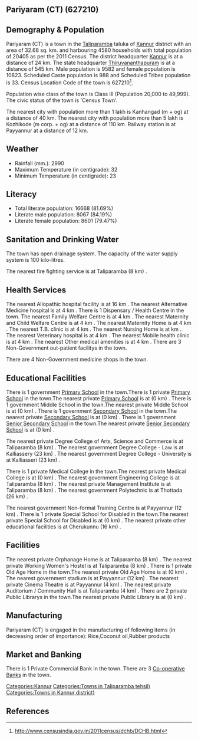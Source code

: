 {{Infobox settlement
| name=Pariyaram (CT)
| native_name=
| native_name_lang=
| other_name=
| nickname=
| settlement_type=Town
| image_skyline=
| image_alt=
| image_caption=
| pushpin_map=India Kerala
| pushpin_label_position=right
| pushpin_map_alt=
| pushpin_map_caption=Location in Kerala, India
| latd=
| latm=
| lats=
| latNS=
| longd=
| longm=
| longs=
| longEW=
| coordinates_display=inline,title
| subdivision_type=Country
| subdivision_name={{flag|India}}
| subdivision_type1=[[States and territories of India|State]]
| subdivision_name1=Kerala 
| subdivision_type2=[[List of districts of India|District]]
| subdivision_name2=Kannur
| subdivision_type3=Tahsil
| subdivision_name3=Taliparamba
| website=
| established_title=<!-- Established -->
| established_date=
| founder=
| named_for=
| government_type=
| governing_body=
| unit_pref=Metric
| area_footnotes=
| area_rank=
| area_total_km2=32.68
| elevation_footnotes=
| elevation_m=
| population_total=20405
| population_as_of=2011
| population_rank=
| population_density_km2=624
| population_demonym=
| population_footnotes=
| demographics_type1=Languages=
| demographics1_title1=Official=
| demographics1_info1=[[Malayalam language|Malayalam]]
| timezone1=[[Indian Standard Time|IST]]
| utc_offset1==+5:30
| postal_code_type=[[Postal Index Number|PIN]]
| postal_code=
| area_code_type=Telephone code
| area_code=
| registration_plate=
| blank1_name_sec1=Nearest city
| blank1_info_sec1=[[Kanhangad  (m + og)]]
| blank2_name_sec1=[[Human sex ratio|Sex ratio]]
| blank2_info_sec1=1129
| blank3_name_sec1=Literacy
| blank3_info_sec1=81.69%
| blank1_name_sec2=[[2011 Census of India|2011 census]] code
| blank1_info_sec2=627210
| footnotes=
}}

== Pariyaram (CT) (627210) ==

== Demography & Population ==

Pariyaram (CT) is a town in the [[Taliparamba]] taluka of [[Kannur]] district with an area of 32.68 sq. km. and harbouring 4580 households with total population of 20405 as per the 2011 Census. The district headquarter [[Kannur]] is at a distance of 24 km. The state headquarter [[Thiruvananthapuram]] is at a distance of 545 km. Male population is 9582 and female population is 10823. Scheduled Caste population is 988 and Scheduled Tribes population is 33. Census Location Code of the town is 627210<ref>http://www.censusindia.gov.in/2011census/dchb/DCHB.html</ref>.

Population wise class of the town is Class III (Population 20,000 to 49,999).
The civic status of the town is 'Census Town'.

The nearest city with population more than 1 lakh is Kanhangad  (m + og) at a distance of 40 km. The nearest city with population more than 5 lakh is Kozhikode (m corp. + og) at a distance of 110 km. Railway station is at Payyannur at a distance of 12 km.


== Weather ==  
* Rainfall (mm.): 2990 
* Maximum Temperature (in centigrade): 32
* Minimum Temperature (in centigrade): 23


== Literacy ==  
* Total literate population: 16668 (81.69%)
* Literate male population: 8067 (84.19%)
* Literate female population: 8601 (79.47%)


== Sanitation and Drinking Water ==  
The town has open drainage system.
The capacity of the water supply system is 100 kilo-litres.

The nearest fire fighting service is at Taliparamba (8 km) .


== Health Services ==
The nearest Allopathic hospital facility is at 16 km .
The nearest Alternative Medicine hospital is at 4 km .
There is 1 Dispensary / Health Centre in the town.
The nearest Family Welfare Centre is at 4 km .
The nearest Maternity and Child Welfare Centre is at 4 km .
The nearest Maternity Home is at 4 km .
The nearest T.B. clinic is at 4 km .
The nearest Nursing Home is at  km .
The nearest Veterinary hospital is at 4 km .
The nearest Mobile health clinic is at 4 km .
The nearest Other medical amenities is at 4 km .
There are 3 Non-Government out-patient facilitys in the town.


There are 4 Non-Government medicine shops in the town.


== Educational Facilities ==
There is 1 government [[Primary School]] in the town.There is 1 private [[Primary School]] in the town.The nearest private [[Primary School]] is at  (0 km) .
There is 1 government Middle School in the town.The nearest private Middle School is at  (0 km) .
There is 1 government [[Secondary School]] in the town.The nearest private [[Secondary School]] is at  (0 km) .
There is 1 government [[Senior Secondary School]] in the town.The nearest private [[Senior Secondary School]] is at  (0 km) .
 
 
 
 
 
The nearest private Degree College of Arts, Science and Commerce is at Taliparamba (8 km) .
The nearest government Degree College - Law is at Kalliassery (23 km) .
The nearest government Degree College - University is at Kalliasseri (23 km) .
 
There is 1 private Medical College in the town.The nearest private Medical College is at  (0 km) .
The nearest government Engineering College is at Taliparamba  (8 km) .
The nearest private Management Institute is at Taliparamba  (8 km) .
The nearest government Polytechnic is at Thottada  (26 km) .
 
The nearest government Non-formal Training Centre is at Payyannur (12 km) .
There is 1 private Special School for Disabled in the town.The nearest private Special School for Disabled is at  (0 km) .
The nearest private other educational facilities is at Cherukunnu  (16 km) .


== Facilities ==
The nearest private Orphanage Home is at Taliparamba (8 km) .
The nearest private Working Women's Hostel is at Taliparamba (8 km) .
There is 1 private Old Age Home in the town.The nearest private Old Age Home is at  (0 km) .
The nearest government stadium is at Payyannur (12 km) .
The nearest private Cinema Theatre is at Payyannur (4 km) .
The nearest private Auditorium / Community Hall is at Taliparamba (4 km) .
There are 2 private Public Librarys in the town.The nearest private Public Library is at  (0 km) .


== Manufacturing ==
Pariyaram (CT) is engaged in the manufacturing of following items (in decreasing order of importance): Rice,Coconut oil,Rubber products


== Market and Banking ==

There is 1 Private Commercial Bank in the town.
There are 3 [[Co-operative Bank]]s in the town.




[[Categories:Kannur]]
[[Categories:Towns in Taliparamba tehsil)]]
[[Categories:Towns in Kannur district)]]


== References ==
{{Reflist}}


